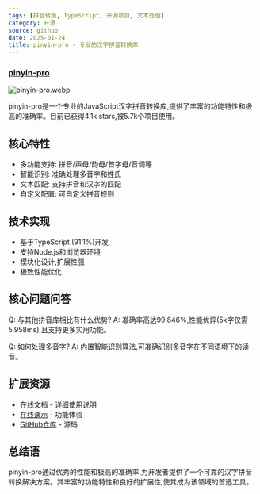 ```yaml
---
tags: [拼音转换, TypeScript, 开源项目, 文本处理]
category: 开源
source: github
date: 2025-01-24
title: pinyin-pro - 专业的汉字拼音转换库
---
```


### [pinyin-pro](https://github.com/zh-lx/pinyin-pro)

![pinyin-pro.webp](https://img.mengpeng.tech/i/2025/02/07/67a59c221d1c7.webp)

pinyin-pro是一个专业的JavaScript汉字拼音转换库,提供了丰富的功能特性和极高的准确率。目前已获得4.1k stars,被5.7k个项目使用。

## 核心特性

- 多功能支持: 拼音/声母/韵母/首字母/音调等
- 智能识别: 准确处理多音字和姓氏
- 文本匹配: 支持拼音和汉字的匹配
- 自定义配置: 可自定义拼音规则

## 技术实现

- 基于TypeScript (91.1%)开发
- 支持Node.js和浏览器环境
- 模块化设计,扩展性强
- 极致性能优化

## 核心问题问答

Q: 与其他拼音库相比有什么优势?
A: 准确率高达99.846%,性能优异(5k字仅需5.958ms),且支持更多实用功能。

Q: 如何处理多音字?
A: 内置智能识别算法,可准确识别多音字在不同语境下的读音。

## 扩展资源

- [在线文档](https://pinyin-pro.cn) - 详细使用说明
- [在线演示](https://pinyin-pro.cn/demo) - 功能体验
- [GitHub仓库](https://github.com/zh-lx/pinyin-pro) - 源码

## 总结语

pinyin-pro通过优秀的性能和极高的准确率,为开发者提供了一个可靠的汉字拼音转换解决方案。其丰富的功能特性和良好的扩展性,使其成为该领域的首选工具。 